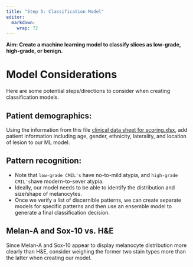 ```yaml
---
title: "Step 5: Classification Model"
editor: 
  markdown: 
    wrap: 72
---
```


**Aim: Create a machine learning model to classify slices as low-grade, high-grade, or benign.**

# Model Considerations

Here are some potential steps/directions to consider when creating classification models. 

## Patient demographics:

Using the information from this file [clinical data sheet for scoring.xlsx](clinical data sheet for scoring.xlsx), add patient information including age, gender, ethnicity, laterality, and location of lesion to our ML model. 

## Pattern recognition:

- Note that `low-grade CMIL's` have no-to-mild atypia, and `high-grade CMIL's`have modern-to-sever atypia.
- Ideally, our model needs to be able to identify the distribution and size/shape of melanocytes.
- Once we verify a list of discernible patterns, we can create separate models for specific patterns and then use an ensemble model to generate a final classification decision. 

## Melan-A and Sox-10 vs. H&E

Since Melan-A and Sox-10 appear to display melanocyte distribution more clearly than H&E, consider weighing the former two stain types more than the latter when creating our model. 
